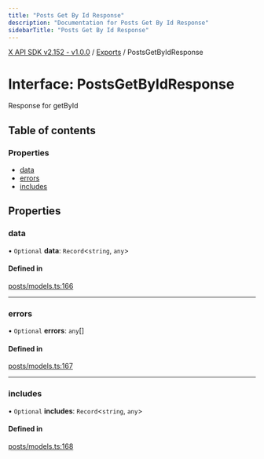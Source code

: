 ```yaml
---
title: "Posts Get By Id Response"
description: "Documentation for Posts Get By Id Response"
sidebarTitle: "Posts Get By Id Response"
---
```


[X API SDK v2.152 - v1.0.0](../README.md) / [Exports](../modules.md) / PostsGetByIdResponse

# Interface: PostsGetByIdResponse

Response for getById

## Table of contents

### Properties

- [data](PostsGetByIdResponse.md#data)
- [errors](PostsGetByIdResponse.md#errors)
- [includes](PostsGetByIdResponse.md#includes)

## Properties

### data

• `Optional` **data**: `Record`\<`string`, `any`\>

#### Defined in

[posts/models.ts:166](https://github.com/xdevplatform/xdk/blob/ad4172ef5f68f089e0f077a190b271016dd35bf7/xdk/typescript/src/posts/models.ts#L166)

___

### errors

• `Optional` **errors**: `any`[]

#### Defined in

[posts/models.ts:167](https://github.com/xdevplatform/xdk/blob/ad4172ef5f68f089e0f077a190b271016dd35bf7/xdk/typescript/src/posts/models.ts#L167)

___

### includes

• `Optional` **includes**: `Record`\<`string`, `any`\>

#### Defined in

[posts/models.ts:168](https://github.com/xdevplatform/xdk/blob/ad4172ef5f68f089e0f077a190b271016dd35bf7/xdk/typescript/src/posts/models.ts#L168)
